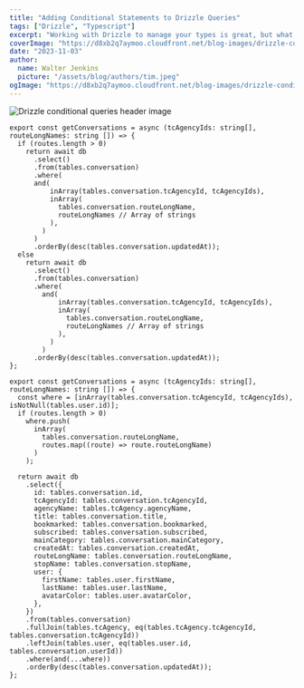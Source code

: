 ```yaml
---
title: "Adding Conditional Statements to Drizzle Queries"
tags: ["Drizzle", "Typescript"]
excerpt: "Working with Drizzle to manage your types is great, but what is the best way to programatically add parameters to sql clauses?" 
coverImage: "https://d8xb2q7aymoo.cloudfront.net/blog-images/drizzle-conditional-queries/cover-image.jpg"
date: "2023-11-03"
author:
  name: Walter Jenkins
  picture: "/assets/blog/authors/tim.jpeg"
ogImage: "https://d8xb2q7aymoo.cloudfront.net/blog-images/drizzle-conditional-queries/cover-image.jpg"
---
```



![Drizzle conditional queries header image](https://d8xb2q7aymoo.cloudfront.net/blog-images/drizzle-conditional-queries/cover-image.jpg)


```
export const getConversations = async (tcAgencyIds: string[], routeLongNames: string []) => {
  if (routes.length > 0)
    return await db
      .select()
      .from(tables.conversation)
      .where(
      and(
          inArray(tables.conversation.tcAgencyId, tcAgencyIds),
          inArray(
            tables.conversation.routeLongName,
            routeLongNames // Array of strings
          ),
        )
      )
      .orderBy(desc(tables.conversation.updatedAt));
  else
    return await db
      .select()
      .from(tables.conversation)
      .where(
        and(
            inArray(tables.conversation.tcAgencyId, tcAgencyIds),
            inArray(
              tables.conversation.routeLongName,
              routeLongNames // Array of strings
            ),
          )
        )
      .orderBy(desc(tables.conversation.updatedAt));
};
```


```
export const getConversations = async (tcAgencyIds: string[], routeLongNames: string []) => {
  const where = [inArray(tables.conversation.tcAgencyId, tcAgencyIds), isNotNull(tables.user.id)];
  if (routes.length > 0)
    where.push(
      inArray(
        tables.conversation.routeLongName,
        routes.map((route) => route.routeLongName)
      )
    );

  return await db
    .select({
      id: tables.conversation.id,
      tcAgencyId: tables.conversation.tcAgencyId,
      agencyName: tables.tcAgency.agencyName,
      title: tables.conversation.title,
      bookmarked: tables.conversation.bookmarked,
      subscribed: tables.conversation.subscribed,
      mainCategory: tables.conversation.mainCategory,
      createdAt: tables.conversation.createdAt,
      routeLongName: tables.conversation.routeLongName,
      stopName: tables.conversation.stopName,
      user: {
        firstName: tables.user.firstName,
        lastName: tables.user.lastName,
        avatarColor: tables.user.avatarColor,
      },
    })
    .from(tables.conversation)
    .fullJoin(tables.tcAgency, eq(tables.tcAgency.tcAgencyId, tables.conversation.tcAgencyId))
    .leftJoin(tables.user, eq(tables.user.id, tables.conversation.userId))
    .where(and(...where))
    .orderBy(desc(tables.conversation.updatedAt));
};

```
